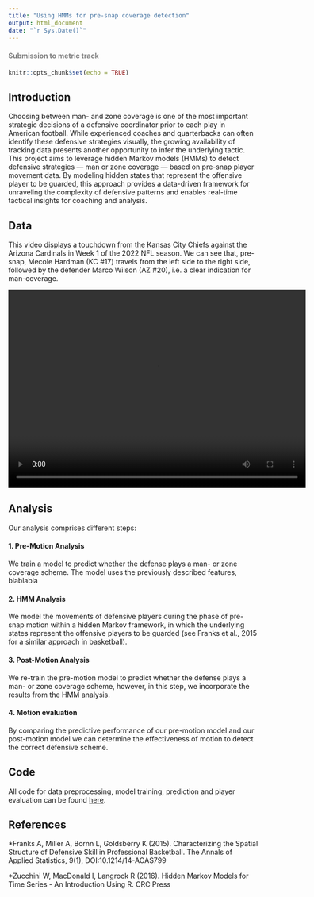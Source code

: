 ```yaml
---
title: "Using HMMs for pre-snap coverage detection"
output: html_document
date: "`r Sys.Date()`"
---
```


#### <span style="color: grey;"> Submission to metric track </span>

```r
knitr::opts_chunk$set(echo = TRUE)
```

## Introduction

Choosing between man- and zone coverage is one of the most important strategic decisions of a defensive coordinator prior to each play in American football. While experienced coaches and quarterbacks can often identify these defensive strategies visually, the growing availability of tracking data presents another opportunity to infer the underlying tactic.
This project aims to leverage hidden Markov models (HMMs) to detect defensive strategies --- man or zone coverage --- based on pre-snap player movement data. 
By modeling hidden states that represent the offensive player to be guarded, this approach provides a data-driven framework for unraveling the complexity of defensive patterns and enables real-time tactical insights for coaching and analysis.

## Data

This video displays a touchdown from the Kansas City Chiefs against the Arizona Cardinals in Week 1 of the 2022 NFL season. We can see that, pre-snap, Mecole Hardman (KC #17) travels from the left side to the right side, followed by the defender Marco Wilson (AZ #20), i.e.\ a clear indication for man-coverage. 

<center>
<video width="600" height="400" controls>
  <source src="kc_az_td.mp4" type="video/mp4">
</video>
</center>

## Analysis 

Our analysis comprises different steps:

#### 1. Pre-Motion Analysis
We train a model to predict whether the defense plays a man- or zone coverage scheme. The 
model uses the previously described features, blablabla

#### 2. HMM Analysis
We model the movements of defensive players during the phase of pre-snap motion within a hidden Markov framework, in which the underlying states represent the offensive players to be guarded (see Franks et al., 2015 for a similar approach in basketball).

#### 3. Post-Motion Analysis
We re-train the pre-motion model to predict whether the defense plays a man- or zone coverage scheme, however, in this step, we incorporate the results from the HMM analysis.

#### 4. Motion evaluation
By comparing the predictive performance of our pre-motion model and our post-motion model we can determine the effectiveness of motion to detect the correct defensive scheme.

## Code

All code for data preprocessing, model training, prediction and player evaluation can be found [here](https://github.com/janoleko/BDB-2025/).

## References
*Franks A, Miller A, Bornn L, Goldsberry K (2015). Characterizing the Spatial Structure of Defensive Skill in Professional Basketball. The Annals of Applied Statistics, 9(1), DOI:10.1214/14-AOAS799

*Zucchini W, MacDonald I, Langrock R (2016). Hidden Markov Models for Time Series - An Introduction Using R. CRC Press


